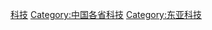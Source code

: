 {{Commonscat|Science and technology in Hong Kong}}

[[Category:香港|科技]]
[[Category:中国各省科技|Category:中国各省科技]]
[[Category:东亚科技|Category:东亚科技]]